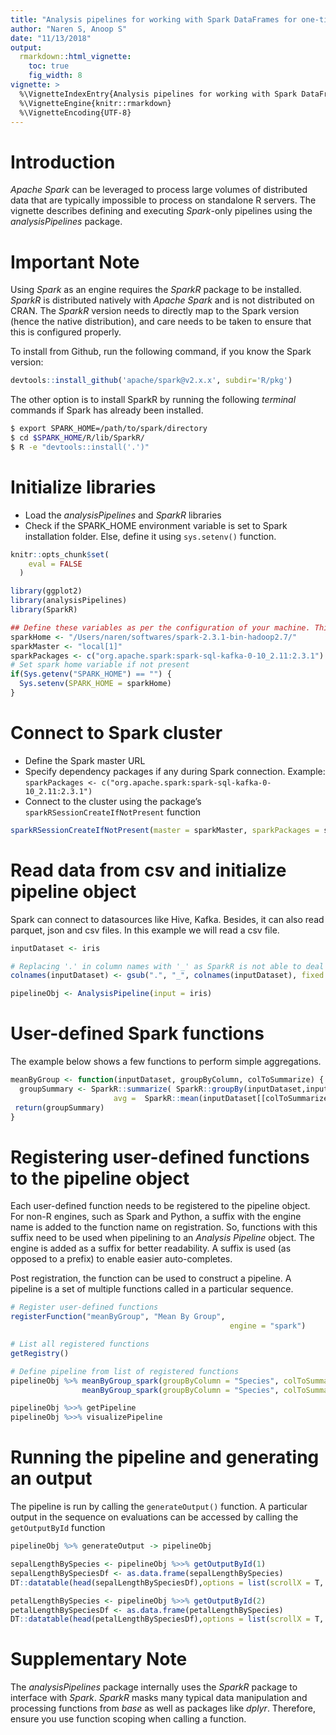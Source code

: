 ```yaml
---
title: "Analysis pipelines for working with Spark DataFrames for one-time/ batch analyses"
author: "Naren S, Anoop S"
date: "11/13/2018"
output: 
  rmarkdown::html_vignette:
    toc: true
    fig_width: 8
vignette: >
  %\VignetteIndexEntry{Analysis pipelines for working with Spark DataFrames for batch analyses}
  %\VignetteEngine{knitr::rmarkdown}
  %\VignetteEncoding{UTF-8}
---
```

# Introduction

*Apache Spark* can be leveraged to process large volumes of distributed data that are typically impossible to process on standalone R servers. The vignette describes defining and executing *Spark*-only pipelines using the *analysisPipelines* package.

# Important Note

Using *Spark* as an engine requires the *SparkR* package to be installed. *SparkR* is distributed natively with *Apache Spark* and is not distributed on CRAN. The *SparkR* version needs to directly map to the Spark version (hence the native distribution), and care needs to be taken to ensure that this is configured properly.

To install from Github, run the following command, if you know the Spark version:

```r
devtools::install_github('apache/spark@v2.x.x', subdir='R/pkg')
```

The other option is to install SparkR by running the following *terminal* commands if Spark has already been installed.

```bash
$ export SPARK_HOME=/path/to/spark/directory
$ cd $SPARK_HOME/R/lib/SparkR/
$ R -e "devtools::install('.')"
```


# Initialize libraries

* Load the *analysisPipelines* and *SparkR* libraries
* Check if the  SPARK_HOME environment variable is set to Spark installation folder. Else, define it using `sys.setenv()` function.
```r
knitr::opts_chunk$set(
    eval = FALSE
  )
```

```r

library(ggplot2)
library(analysisPipelines)
library(SparkR)

## Define these variables as per the configuration of your machine. This is just an example.
sparkHome <- "/Users/naren/softwares/spark-2.3.1-bin-hadoop2.7/"
sparkMaster <- "local[1]"
sparkPackages <- c("org.apache.spark:spark-sql-kafka-0-10_2.11:2.3.1")
# Set spark home variable if not present
if(Sys.getenv("SPARK_HOME") == "") {
  Sys.setenv(SPARK_HOME = sparkHome)  
}
```

# Connect to Spark cluster

* Define the Spark master URL
* Specify dependency packages if any during Spark connection. Example: `sparkPackages <- c("org.apache.spark:spark-sql-kafka-0-10_2.11:2.3.1")`
* Connect to the cluster using the package's `sparkRSessionCreateIfNotPresent` function

```r
sparkRSessionCreateIfNotPresent(master = sparkMaster, sparkPackages = sparkPackages)
```

# Read data from csv and initialize pipeline object

Spark can connect to datasources like Hive, Kafka. Besides, it can also read parquet, json and csv files. In this example we will read a csv file.

```r
inputDataset <- iris

# Replacing '.' in column names with '_' as SparkR is not able to deal with '.' in column names
colnames(inputDataset) <- gsub(".", "_", colnames(inputDataset), fixed = T)

pipelineObj <- AnalysisPipeline(input = iris)
```

# User-defined Spark functions
The example below shows a few functions to perform simple aggregations.

```r
meanByGroup <- function(inputDataset, groupByColumn, colToSummarize) {
  groupSummary <- SparkR::summarize( SparkR::groupBy(inputDataset,inputDataset[[groupByColumn]]),
                       avg =  SparkR::mean(inputDataset[[colToSummarize]]))
 return(groupSummary)
}
```

# Registering user-defined functions to the pipeline object

Each user-defined function needs to be registered to the pipeline object. For non-R engines, such as Spark and Python, a suffix with the engine name is added to the function name on registration. So, functions with this suffix need to be used when pipelining to an *Analysis Pipeline* object. The engine is added as a suffix for better readability. A suffix is used (as opposed to a prefix) to enable easier auto-completes.

Post registration, the function can be used to construct a pipeline. A pipeline is a set of multiple functions called in a particular sequence.

```r
# Register user-defined functions
registerFunction("meanByGroup", "Mean By Group",
                                                 engine = "spark")

# List all registered functions 
getRegistry()

# Define pipeline from list of registered functions
pipelineObj %>% meanByGroup_spark(groupByColumn = "Species", colToSummarize = "Sepal_Length", storeOutput = T) %>% 
                meanByGroup_spark(groupByColumn = "Species", colToSummarize = "Petal_Length", storeOutput = T) -> pipelineObj

pipelineObj %>>% getPipeline
pipelineObj %>>% visualizePipeline
```

# Running the pipeline and generating an output

The pipeline is run by calling the `generateOutput()` function. A particular output in the sequence on evaluations can be accessed by calling the `getOutputById` function


```r
pipelineObj %>% generateOutput -> pipelineObj

sepalLengthBySpecies <- pipelineObj %>>% getOutputById(1)
sepalLengthBySpeciesDf <- as.data.frame(sepalLengthBySpecies)
DT::datatable(head(sepalLengthBySpeciesDf),options = list(scrollX = T, scrollY = T))

petalLengthBySpecies <- pipelineObj %>>% getOutputById(2)
petalLengthBySpeciesDf <- as.data.frame(petalLengthBySpecies)
DT::datatable(head(petalLengthBySpeciesDf),options = list(scrollX = T, scrollY = T))
```

# Supplementary Note

The *analysisPipelines* package internally uses the *SparkR* package to interface with *Spark*. *SparkR* masks many typical data manipulation and processing functions from *base* as well as packages like *dplyr*. Therefore, ensure you use function scoping when calling a function.
